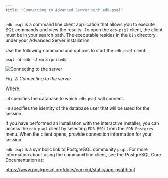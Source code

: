 ```yaml
---
title: "Connecting to Advanced Server with edb-psql"
---
```


<div id="connecting_to_advanced_server_with_psql" class="registered_link"></div>


`edb-psql` is a command line client application that allows you to execute SQL commands and view the results. To open the `edb-psql` client, the client must be in your search path. The executable resides in the `bin` directory, under your Advanced Server installation.

Use the following command and options to start the `edb-psql` client:

``` text
psql -d edb -U enterprisedb
```

![Connecting to the server](../images/connecting_to_server.png)

Fig. 2: *Connecting to the server*

Where:

`-d` specifies the database to which `edb-psql` will connect.

`-U` specifies the identity of the database user that will be used for the session.

If you have performed an installation with the interactive installer, you can access the `edb-psql` client by selecting `EDB-PSQL` from the `EDB Postgres` menu. When the client opens, provide connection information for your session.

`edb-psql` is a symbolic link to PostgreSQL community `psql`. For more information about using the command line client, see the PostgreSQL Core Documentation at:

https://www.postgresql.org/docs/current/static/app-psql.html
